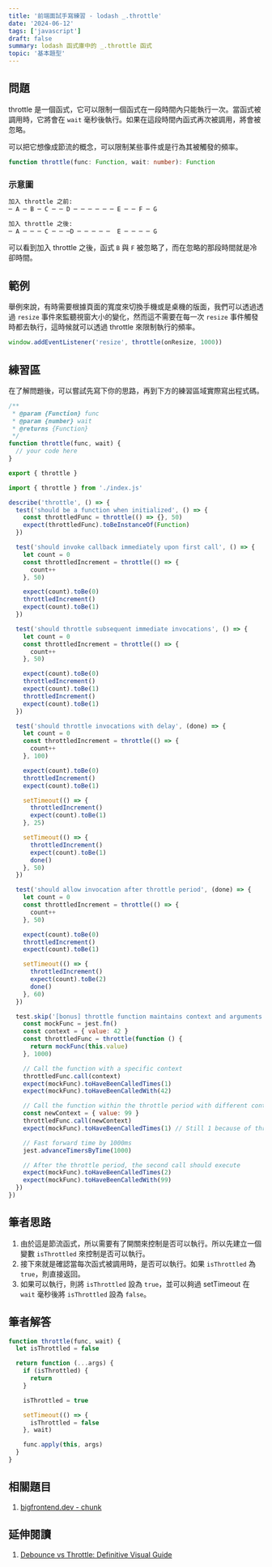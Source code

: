 ```yaml
---
title: '前端面試手寫練習 - lodash _.throttle'
date: '2024-06-12'
tags: ['javascript']
draft: false
summary: lodash 函式庫中的 _.throttle 函式
topic: '基本題型'
---
```


## 問題

throttle 是一個函式，它可以限制一個函式在一段時間內只能執行一次。當函式被調用時，它將會在 `wait` 毫秒後執行。如果在這段時間內函式再次被調用，將會被忽略。

可以把它想像成節流的概念，可以限制某些事件或是行為其被觸發的頻率。

```typescript
function throttle(func: Function, wait: number): Function
```

### 示意圖

```bash
加入 throttle 之前:
─ A ─ B ─ C ─ ─ D ─ ─ ─ ─ ─ ─ E ─ ─ F ─ G

加入 throttle 之後:
─ A ─ ─ ─ C ─ ─ ─D ─ ─ ─ ─ ─  E ─ ─ ─ ─ G
```

可以看到加入 throttle 之後，函式 `B` 與 `F` 被忽略了，而在忽略的那段時間就是冷卻時間。

## 範例

舉例來說，有時需要根據頁面的寬度來切換手機或是桌機的版面，我們可以透過透過 `resize` 事件來監聽視窗大小的變化，然而這不需要在每一次 `resize` 事件觸發時都去執行，這時候就可以透過 throttle 來限制執行的頻率。

```javascript
window.addEventListener('resize', throttle(onResize, 1000))
```

## 練習區

在了解問題後，可以嘗試先寫下你的思路，再到下方的練習區域實際寫出程式碼。

<Sandpack lang="test-ts" activeFile="index.js" showTests={true}>

```js file=index.js
/**
 * @param {Function} func
 * @param {number} wait
 * @returns {Function}
 */
function throttle(func, wait) {
  // your code here
}

export { throttle }
```

```js file=throttle.test.js hidden=true
import { throttle } from './index.js'

describe('throttle', () => {
  test('should be a function when initialized', () => {
    const throttledFunc = throttle(() => {}, 50)
    expect(throttledFunc).toBeInstanceOf(Function)
  })

  test('should invoke callback immediately upon first call', () => {
    let count = 0
    const throttledIncrement = throttle(() => {
      count++
    }, 50)

    expect(count).toBe(0)
    throttledIncrement()
    expect(count).toBe(1)
  })

  test('should throttle subsequent immediate invocations', () => {
    let count = 0
    const throttledIncrement = throttle(() => {
      count++
    }, 50)

    expect(count).toBe(0)
    throttledIncrement()
    expect(count).toBe(1)
    throttledIncrement()
    expect(count).toBe(1)
  })

  test('should throttle invocations with delay', (done) => {
    let count = 0
    const throttledIncrement = throttle(() => {
      count++
    }, 100)

    expect(count).toBe(0)
    throttledIncrement()
    expect(count).toBe(1)

    setTimeout(() => {
      throttledIncrement()
      expect(count).toBe(1)
    }, 25)

    setTimeout(() => {
      throttledIncrement()
      expect(count).toBe(1)
      done()
    }, 50)
  })

  test('should allow invocation after throttle period', (done) => {
    let count = 0
    const throttledIncrement = throttle(() => {
      count++
    }, 50)

    expect(count).toBe(0)
    throttledIncrement()
    expect(count).toBe(1)

    setTimeout(() => {
      throttledIncrement()
      expect(count).toBe(2)
      done()
    }, 60)
  })

  test.skip('[bonus] throttle function maintains context and arguments', () => {
    const mockFunc = jest.fn()
    const context = { value: 42 }
    const throttledFunc = throttle(function () {
      return mockFunc(this.value)
    }, 1000)

    // Call the function with a specific context
    throttledFunc.call(context)
    expect(mockFunc).toHaveBeenCalledTimes(1)
    expect(mockFunc).toHaveBeenCalledWith(42)

    // Call the function within the throttle period with different context
    const newContext = { value: 99 }
    throttledFunc.call(newContext)
    expect(mockFunc).toHaveBeenCalledTimes(1) // Still 1 because of throttling

    // Fast forward time by 1000ms
    jest.advanceTimersByTime(1000)

    // After the throttle period, the second call should execute
    expect(mockFunc).toHaveBeenCalledTimes(2)
    expect(mockFunc).toHaveBeenCalledWith(99)
  })
})
```

</Sandpack>

## 筆者思路

1. 由於這是節流函式，所以需要有了開關來控制是否可以執行。所以先建立一個變數 `isThrottled` 來控制是否可以執行。
2. 接下來就是確認當每次函式被調用時，是否可以執行。如果 `isThrottled` 為 `true`，則直接返回。
3. 如果可以執行，則將 `isThrottled` 設為 `true`，並可以夠過 setTimeout 在 `wait` 毫秒後將 `isThrottled` 設為 `false`。

## 筆者解答

```javascript
function throttle(func, wait) {
  let isThrottled = false

  return function (...args) {
    if (isThrottled) {
      return
    }

    isThrottled = true

    setTimeout(() => {
      isThrottled = false
    }, wait)

    func.apply(this, args)
  }
}
```

## 相關題目

1. [bigfrontend.dev - chunk](https://bigfrontend.dev/problem/implement-lodash-chunk)

## 延伸閱讀

1. [Debounce vs Throttle: Definitive Visual Guide](https://kettanaito.com/blog/debounce-vs-throttle)
